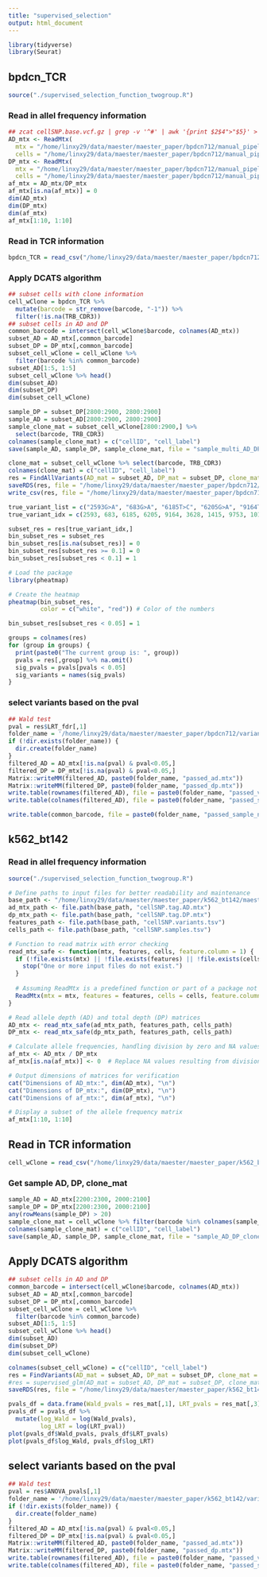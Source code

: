 ```yaml
---
title: "supervised_selection"
output: html_document
---
```


```r
library(tidyverse)
library(Seurat)
```

## bpdcn_TCR

```r
source("./supervised_selection_function_twogroup.R")
```

### Read in allel frequency information

```r
## zcat cellSNP.base.vcf.gz | grep -v '^#' | awk '{print $2$4">"$5}' > cellSNP.variants.tsv
AD_mtx <- ReadMtx(
  mtx = "/home/linxy29/data/maester/maester_paper/bpdcn712/manual_pipeline/maester_cellSNP0/cellSNP.tag.AD.mtx", features = "/home/linxy29/data/maester/maester_paper/bpdcn712/manual_pipeline/maester_cellSNP0/cellSNP.variants.tsv",
  cells = "/home/linxy29/data/maester/maester_paper/bpdcn712/manual_pipeline/maester_cellSNP0/cellSNP.samples.tsv", feature.column = 1)
DP_mtx <- ReadMtx(
  mtx = "/home/linxy29/data/maester/maester_paper/bpdcn712/manual_pipeline/maester_cellSNP0/cellSNP.tag.DP.mtx", features = "/home/linxy29/data/maester/maester_paper/bpdcn712/manual_pipeline/maester_cellSNP0/cellSNP.variants.tsv",
  cells = "/home/linxy29/data/maester/maester_paper/bpdcn712/manual_pipeline/maester_cellSNP0/cellSNP.samples.tsv", feature.column = 1)
af_mtx = AD_mtx/DP_mtx
af_mtx[is.na(af_mtx)] = 0
dim(AD_mtx)
dim(DP_mtx)
dim(af_mtx)
af_mtx[1:10, 1:10]
```

### Read in TCR information

```r
bpdcn_TCR = read_csv("/home/linxy29/data/maester/maester_paper/bpdcn712/bpdcn_clone.csv")
```


### Apply DCATS algorithm

```r
## subset cells with clone information
cell_wClone = bpdcn_TCR %>% 
  mutate(barcode = str_remove(barcode, "-1")) %>% 
  filter(!is.na(TRB_CDR3))
## subset cells in AD and DP
common_barcode = intersect(cell_wClone$barcode, colnames(AD_mtx))
subset_AD = AD_mtx[,common_barcode]
subset_DP = DP_mtx[,common_barcode]
subset_cell_wClone = cell_wClone %>% 
  filter(barcode %in% common_barcode)
subset_AD[1:5, 1:5]
subset_cell_wClone %>% head()
dim(subset_AD)
dim(subset_DP)
dim(subset_cell_wClone)
```

```r
sample_DP = subset_DP[2800:2900, 2800:2900]
sample_AD = subset_AD[2800:2900, 2800:2900]
sample_clone_mat = subset_cell_wClone[2800:2900,] %>% 
  select(barcode, TRB_CDR3)
colnames(sample_clone_mat) = c("cellID", "cell_label")
save(sample_AD, sample_DP, sample_clone_mat, file = "sample_multi_AD_DP_clone_mat.RData")
```



```r
clone_mat = subset_cell_wClone %>% select(barcode, TRB_CDR3)
colnames(clone_mat) = c("cellID", "cell_label")
res = FindAllVariants(AD_mat = subset_AD, DP_mat = subset_DP, clone_mat = clone_mat)
saveRDS(res, file = "/home/linxy29/data/maester/maester_paper/bpdcn712/variant_selection/version2/temp_res.rds")
write_csv(res, file = "/home/linxy29/data/maester/maester_paper/bpdcn712/variant_selection/version2/temp_res.cvs")
```

```r
true_variant_list = c("2593G>A", "683G>A", "6185T>C", "6205G>A", "9164T>C", "3628A>G", "1415G>A", "9753G>A", "10158T>A", "6293T>C", "15812G>A", "1171A>G", "1222A>G", "8697G>A", "15299T>C")
true_variant_idx = c(2593, 683, 6185, 6205, 9164, 3628, 1415, 9753, 10158, 6293, 15812, 1171, 1222, 8697, 15299)
```

```r
subset_res = res[true_variant_idx,] 
bin_subset_res = subset_res
bin_subset_res[is.na(subset_res)] = 0
bin_subset_res[subset_res >= 0.1] = 0
bin_subset_res[subset_res < 0.1] = 1
```

```r
# Load the package
library(pheatmap)

# Create the heatmap
pheatmap(bin_subset_res, 
         color = c("white", "red")) # Color of the numbers
```


```r
bin_subset_res[subset_res < 0.05] = 1
```


```r
groups = colnames(res)
for (group in groups) {
  print(paste0("The current group is: ", group))
  pvals = res[,group] %>% na.omit()
  sig_pvals = pvals[pvals < 0.05]
  sig_variants = names(sig_pvals)
}
```


### select variants based on the pval

```r
## Wald test
pval = res$LRT_fdr[,1]
folder_name = '/home/linxy29/data/maester/maester_paper/bpdcn712/variant_selection/supervised_glm_LRT_fdr/'
if (!dir.exists(folder_name)) {
  dir.create(folder_name)
}
filtered_AD = AD_mtx[!is.na(pval) & pval<0.05,]
filtered_DP = DP_mtx[!is.na(pval) & pval<0.05,]
Matrix::writeMM(filtered_AD, paste0(folder_name, "passed_ad.mtx"))
Matrix::writeMM(filtered_DP, paste0(folder_name, "passed_dp.mtx"))
write.table(rownames(filtered_AD), file = paste0(folder_name, "passed_variant_names.txt"), row.names = FALSE, col.names = FALSE, quote = FALSE)
write.table(colnames(filtered_AD), file = paste0(folder_name, "passed_sample_names.txt"), row.names = FALSE, col.names = FALSE, quote = FALSE)
```

```r
write.table(common_barcode, file = paste0(folder_name, "passed_sample_names.txt"), row.names = FALSE, col.names = FALSE, quote = FALSE)
```

## k562_bt142

### Read in allel frequency information


```r
source("./supervised_selection_function_twogroup.R")
```

```r
# Define paths to input files for better readability and maintenance
base_path <- "/home/linxy29/data/maester/maester_paper/k562_bt142/maester/mquad_pipeline/maester_cellSNP001"
ad_mtx_path <- file.path(base_path, "cellSNP.tag.AD.mtx")
dp_mtx_path <- file.path(base_path, "cellSNP.tag.DP.mtx")
features_path <- file.path(base_path, "cellSNP.variants.tsv")
cells_path <- file.path(base_path, "cellSNP.samples.tsv")

# Function to read matrix with error checking
read_mtx_safe <- function(mtx, features, cells, feature.column = 1) {
  if (!file.exists(mtx) || !file.exists(features) || !file.exists(cells)) {
    stop("One or more input files do not exist.")
  }
  
  # Assuming ReadMtx is a predefined function or part of a package not shown here
  ReadMtx(mtx = mtx, features = features, cells = cells, feature.column = feature.column)
}

# Read allele depth (AD) and total depth (DP) matrices
AD_mtx <- read_mtx_safe(ad_mtx_path, features_path, cells_path)
DP_mtx <- read_mtx_safe(dp_mtx_path, features_path, cells_path)

# Calculate allele frequencies, handling division by zero and NA values
af_mtx <- AD_mtx / DP_mtx
af_mtx[is.na(af_mtx)] <- 0  # Replace NA values resulting from division by zero with 0

# Output dimensions of matrices for verification
cat("Dimensions of AD_mtx:", dim(AD_mtx), "\n")
cat("Dimensions of DP_mtx:", dim(DP_mtx), "\n")
cat("Dimensions of af_mtx:", dim(af_mtx), "\n")

# Display a subset of the allele frequency matrix
af_mtx[1:10, 1:10]
```

## Read in TCR information

```r
cell_wClone = read_csv("/home/linxy29/data/maester/maester_paper/k562_bt142/cell_label_full.csv")
```

### Get sample AD, DP, clone_mat

```r
sample_AD = AD_mtx[2200:2300, 2000:2100]
sample_DP = DP_mtx[2200:2300, 2000:2100]
any(rowMeans(sample_DP) > 20)
sample_clone_mat = cell_wClone %>% filter(barcode %in% colnames(sample_AD))
colnames(sample_clone_mat) = c("cellID", "cell_label")
save(sample_AD, sample_DP, sample_clone_mat, file = "sample_AD_DP_clone_mat.RData")
```


## Apply DCATS algorithm

```r
## subset cells in AD and DP
common_barcode = intersect(cell_wClone$barcode, colnames(AD_mtx))
subset_AD = AD_mtx[,common_barcode]
subset_DP = DP_mtx[,common_barcode]
subset_cell_wClone = cell_wClone %>% 
  filter(barcode %in% common_barcode)
subset_AD[1:5, 1:5]
subset_cell_wClone %>% head()
dim(subset_AD)
dim(subset_DP)
dim(subset_cell_wClone)
```

```r
colnames(subset_cell_wClone) = c("cellID", "cell_label")
res = FindVariants(AD_mat = subset_AD, DP_mat = subset_DP, clone_mat = subset_cell_wClone, ident.1 = "k562")
#res = supervised_glm(AD_mat = subset_AD, DP_mat = subset_DP, clone_mat = subset_cell_wClone, use_random_effect = FALSE)
saveRDS(res, file = "/home/linxy29/data/maester/maester_paper/k562_bt142/variant_selection/fixed_effect/supervised_glm_pval.rds")
```


```r
pvals_df = data.frame(Wald_pvals = res_mat[,1], LRT_pvals = res_mat[,3])
pvals_df = pvals_df %>% 
  mutate(log_Wald = log(Wald_pvals),
         log_LRT = log(LRT_pval))
plot(pvals_df$Wald_pvals, pvals_df$LRT_pvals)
plot(pvals_df$log_Wald, pvals_df$log_LRT)

```

## select variants based on the pval

```r
## Wald test
pval = res$ANOVA_pvals[,1]
folder_name = '/home/linxy29/data/maester/maester_paper/k562_bt142/variant_selection/random_effect/supervised_glm_ANOVA/'
if (!dir.exists(folder_name)) {
  dir.create(folder_name)
}
filtered_AD = AD_mtx[!is.na(pval) & pval<0.05,]
filtered_DP = DP_mtx[!is.na(pval) & pval<0.05,]
Matrix::writeMM(filtered_AD, paste0(folder_name, "passed_ad.mtx"))
Matrix::writeMM(filtered_DP, paste0(folder_name, "passed_dp.mtx"))
write.table(rownames(filtered_AD), file = paste0(folder_name, "passed_variant_names.txt"), row.names = FALSE, col.names = FALSE, quote = FALSE)
write.table(colnames(filtered_AD), file = paste0(folder_name, "passed_sample_names.txt"), row.names = FALSE, col.names = FALSE, quote = FALSE)
```
